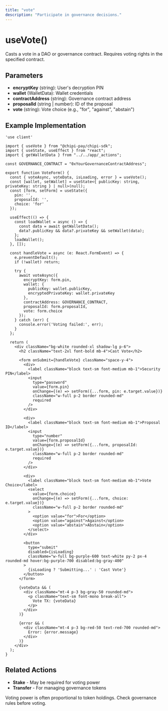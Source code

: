 ```yaml
---
title: "vote"
description: "Participate in governance decisions."
---
```


# useVote()

Casts a vote in a DAO or governance contract. Requires voting rights in the specified contract.

## Parameters

- **encryptKey** (string): User's decryption PIN
- **wallet** (WalletData): Wallet credentials
- **contractAddress** (string): Governance contract address
- **proposalId** (string | number): ID of the proposal
- **vote** (string): Vote choice (e.g., "for", "against", "abstain")

## Example Implementation

```tsx
'use client'

import { useVote } from "@chipi-pay/chipi-sdk";
import { useState, useEffect } from "react";
import { getWalletData } from "../../app/_actions";

const GOVERNANCE_CONTRACT = "0xYourGovernanceContractAddress";

export function VoteForm() {
  const { voteAsync, voteData, isLoading, error } = useVote();
  const [wallet, setWallet] = useState<{ publicKey: string, privateKey: string } | null>(null);
  const [form, setForm] = useState({
    pin: '',
    proposalId: '',
    choice: 'for'
  });

  useEffect(() => {
    const loadWallet = async () => {
      const data = await getWalletData();
      data?.publicKey && data?.privateKey && setWallet(data);
    };
    loadWallet();
  }, []);

  const handleVote = async (e: React.FormEvent) => {
    e.preventDefault();
    if (!wallet) return;

    try {
      await voteAsync({
        encryptKey: form.pin,
        wallet: {
          publicKey: wallet.publicKey,
          encryptedPrivateKey: wallet.privateKey
        },
        contractAddress: GOVERNANCE_CONTRACT,
        proposalId: form.proposalId,
        vote: form.choice
      });
    } catch (err) {
      console.error('Voting failed:', err);
    }
  };

  return (
    <div className="bg-white rounded-xl shadow-lg p-6">
      <h2 className="text-2xl font-bold mb-4">Cast Vote</h2>
      
      <form onSubmit={handleVote} className="space-y-4">
        <div>
          <label className="block text-sm font-medium mb-1">Security PIN</label>
          <input
            type="password"
            value={form.pin}
            onChange={(e) => setForm({...form, pin: e.target.value})}
            className="w-full p-2 border rounded-md"
            required
          />
        </div>

        <div>
          <label className="block text-sm font-medium mb-1">Proposal ID</label>
          <input
            type="number"
            value={form.proposalId}
            onChange={(e) => setForm({...form, proposalId: e.target.value})}
            className="w-full p-2 border rounded-md"
            required
          />
        </div>

        <div>
          <label className="block text-sm font-medium mb-1">Vote Choice</label>
          <select
            value={form.choice}
            onChange={(e) => setForm({...form, choice: e.target.value})}
            className="w-full p-2 border rounded-md"
          >
            <option value="for">For</option>
            <option value="against">Against</option>
            <option value="abstain">Abstain</option>
          </select>
        </div>

        <button 
          type="submit" 
          disabled={isLoading}
          className="w-full bg-purple-600 text-white py-2 px-4 rounded-md hover:bg-purple-700 disabled:bg-gray-400"
        >
          {isLoading ? 'Submitting...' : 'Cast Vote'}
        </button>
      </form>

      {voteData && (
        <div className="mt-4 p-3 bg-gray-50 rounded-md">
          <p className="text-sm font-mono break-all">
            Vote TX: {voteData}
          </p>
        </div>
      )}

      {error && (
        <div className="mt-4 p-3 bg-red-50 text-red-700 rounded-md">
          Error: {error.message}
        </div>
      )}
    </div>
  );
}
```

## Related Actions

- **Stake** - May be required for voting power
- **Transfer** - For managing governance tokens

<Alert type="info">
Voting power is often proportional to token holdings. Check governance rules before voting.
</Alert>
